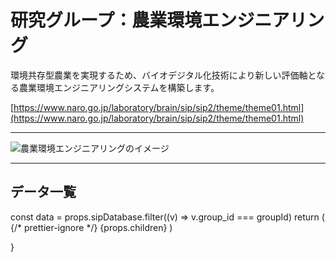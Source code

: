 


# 研究グループ：農業環境エンジニアリング

環境共存型農業を実現するため、バイオデジタル化技術により新しい評価軸となる農業環境エンジニアリングシステムを構築します。

[https://www.naro.go.jp/laboratory/brain/sip/sip2/theme/theme01.html](https://www.naro.go.jp/laboratory/brain/sip/sip2/theme/theme01.html)

---

<Image
  src="/group1C_01.png"
  alt="農業環境エンジニアリングのイメージ"
  width={540}
  height={359}
  priority
/>

---

## データ一覧

  const data = props.sipDatabase.filter((v) => v.group_id === groupId)
  return (
    <Layout title={title}>
      {/* prettier-ignore */}
      <LowerPageLayout>
        <Breadcrumbs title={title} childTitle={childTitle} />
        <MdxLayout>
          {props.children}
          <GroupDetailList list={data} />
          <BackToDataLink />
        </MdxLayout>
      </LowerPageLayout>
    </Layout>
  )


}
